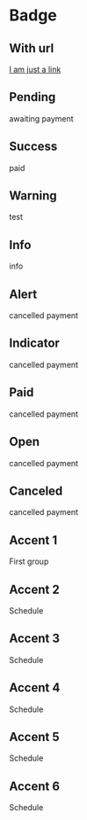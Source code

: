 
# Badge

<Props of={Badge} />

## With url

<Playground>
  <Badge type='pending'>
    <a href='#'>I am just a link</a>
  </Badge>
</Playground>

## Pending

<Playground>
  <Badge type='pending'> awaiting payment </Badge>
</Playground>

## Success

<Playground>
  <Badge type='success'>paid</Badge>
</Playground>

## Warning

<Playground>
  <Badge type='warning'>test</Badge>
</Playground>

## Info

<Playground>
  <Badge type='info'>info</Badge>
</Playground>

## Alert

<Playground>
  <Badge type='alert'>cancelled payment </Badge>
</Playground>

## Indicator

<Playground>
  <Badge type='indicator'>cancelled payment </Badge>
</Playground>

## Paid

<Playground>
  <Badge type='paid'>cancelled payment </Badge>
</Playground>

## Open

<Playground>
  <Badge type='open'>cancelled payment </Badge>
</Playground>

## Canceled

<Playground>
  <Badge type='canceled'>cancelled payment </Badge>
</Playground>

## Accent 1

<Playground>
  <Badge type='accent-1'>First group</Badge>
</Playground>

## Accent 2

<Playground>
  <Badge type='accent-2'>Schedule</Badge>
</Playground>

## Accent 3

<Playground>
  <Badge type='accent-3'>Schedule</Badge>
</Playground>

## Accent 4

<Playground>
  <Badge type='accent-4'>Schedule</Badge>
</Playground>

## Accent 5

<Playground>
  <Badge type='accent-5'>Schedule</Badge>
</Playground>

## Accent 6

<Playground>
  <Badge type='accent-6'>Schedule</Badge>
</Playground>

